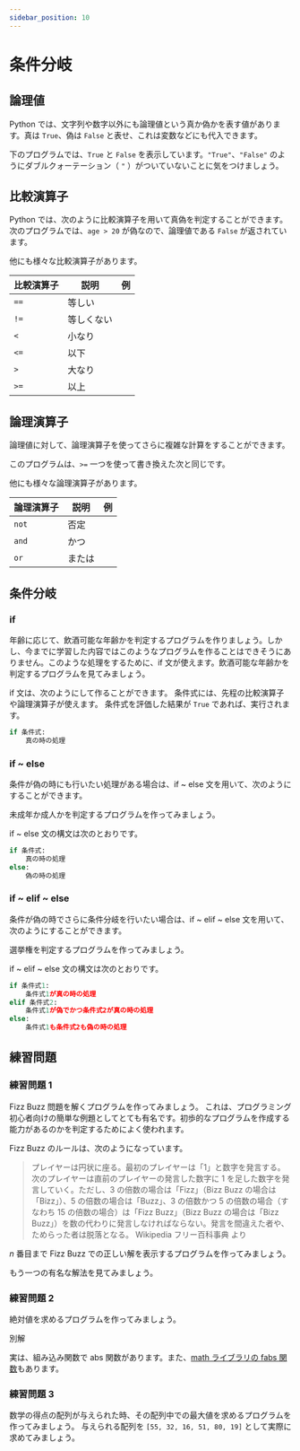 ```yaml
---
sidebar_position: 10
---
```



# 条件分岐

## 論理値

Python では、文字列や数字以外にも論理値という真か偽かを表す値があります。真は `True`、偽は `False` と表せ、これは変数などにも代入できます。

下のプログラムでは、`True` と `False` を表示しています。`"True"`、`"False"` のようにダブルクォーテーション（ `"` ）がついていないことに気をつけましょう。

<ViewSource path="_samples/true.ipynb" />

<ViewSource path="_samples/false.ipynb" />

## 比較演算子

Python では、次のように比較演算子を用いて真偽を判定することができます。次のプログラムでは、`age > 20` が偽なので、論理値である `False` が返されています。

<ViewSource path="_samples/comparison_operator.ipynb" />

他にも様々な比較演算子があります。

| 比較演算子 | 説明       | 例                                             |
| ---------- | ---------- | ---------------------------------------------- |
| `==`       | 等しい     | <ViewSource path="_samples/eq.ipynb" />        |
| `!=`       | 等しくない | <ViewSource path="_samples/neq.ipynb" />       |
| `<`        | 小なり     | <ViewSource path="_samples/less_than.ipynb" /> |
| `<=`       | 以下       | <ViewSource path="_samples/below.ipynb" />     |
| `>`        | 大なり     | <ViewSource path="_samples/greater.ipynb" />   |
| `>=`       | 以上       | <ViewSource path="_samples/over.ipynb" />      |

## 論理演算子

論理値に対して、論理演算子を使ってさらに複雑な計算をすることができます。

<ViewSource path="_samples/logical_operator.ipynb" />

このプログラムは、`>=` 一つを使って書き換えた次と同じです。

<ViewSource path="_samples/logical_operator2.ipynb" />

他にも様々な論理演算子があります。

| 論理演算子 | 説明   | 例                                       |
| ---------- | ------ | ---------------------------------------- |
| `not`      | 否定   | <ViewSource path="_samples/not.ipynb" /> |
| `and`      | かつ   | <ViewSource path="_samples/and.ipynb" /> |
| `or`       | または | <ViewSource path="_samples/or.ipynb" />  |

## 条件分岐

### if

年齢に応じて、飲酒可能な年齢かを判定するプログラムを作りましょう。しかし、今までに学習した内容ではこのようなプログラムを作ることはできそうにありません。このような処理をするために、if 文が使えます。飲酒可能な年齢かを判定するプログラムを見てみましょう。

<ViewSource path="_samples/alcohol.ipynb" />

if 文は、次のようにして作ることができます。
条件式には、先程の比較演算子や論理演算子が使えます。
条件式を評価した結果が `True` であれば、実行されます。

```python
if 条件式:
    真の時の処理
```

### if ~ else

条件が偽の時にも行いたい処理がある場合は、if ~ else 文を用いて、次のようにすることができます。

未成年か成人かを判定するプログラムを作ってみましょう。

<ViewSource path="_samples/legal_age.ipynb" />

if ~ else 文の構文は次のとおりです。

```python
if 条件式:
    真の時の処理
else:
    偽の時の処理
```

### if ~ elif ~ else

条件が偽の時でさらに条件分岐を行いたい場合は、if ~ elif ~ else 文を用いて、次のようにすることができます。

選挙権を判定するプログラムを作ってみましょう。

<ViewSource path="_samples/the_right_to_vote.ipynb" />

if ~ elif ~ else 文の構文は次のとおりです。

```python
if 条件式1:
    条件式1が真の時の処理
elif 条件式2:
    条件式1が偽でかつ条件式2が真の時の処理
else:
    条件式1も条件式2も偽の時の処理
```

## 練習問題

### 練習問題 1

Fizz Buzz 問題を解くプログラムを作ってみましょう。
これは、プログラミング初心者向けの簡単な例題としてとても有名です。初歩的なプログラムを作成する能力があるのかを判定するためによく使われます。

Fizz Buzz のルールは、次のようになっています。

> プレイヤーは円状に座る。最初のプレイヤーは「1」と数字を発言する。次のプレイヤーは直前のプレイヤーの発言した数字に 1 を足した数字を発言していく。ただし、3 の倍数の場合は「Fizz」（Bizz Buzz の場合は「Bizz」）、5 の倍数の場合は「Buzz」、3 の倍数かつ 5 の倍数の場合（すなわち 15 の倍数の場合）は「Fizz Buzz」（Bizz Buzz の場合は「Bizz Buzz」）を数の代わりに発言しなければならない。発言を間違えた者や、ためらった者は脱落となる。
> Wikipedia フリー百科事典 より

$n$ 番目まで Fizz Buzz での正しい解を表示するプログラムを作ってみましょう。

<Answer>
<ViewSource path="_samples/fizzbuzz.ipynb" />

もう一つの有名な解法を見てみましょう。

<ViewSource path="_samples/fizzbuzz2.ipynb" />
</Answer>

### 練習問題 2

絶対値を求めるプログラムを作ってみましょう。

<Answer>
<ViewSource path="_samples/abs.ipynb" />

別解

<ViewSource path="_samples/abs2.ipynb" />

実は、組み込み関数で abs 関数があります。また、[math ライブラリの fabs 関数](https://docs.python.org/ja/3/library/math.html#math.fabs)もあります。

<ViewSource path="_samples/abs_default.ipynb" />

<ViewSource path="_samples/abs_math.ipynb" />

</Answer>

### 練習問題 3

数学の得点の配列が与えられた時、その配列中での最大値を求めるプログラムを作ってみましょう。
与えられる配列を `[55, 32, 16, 51, 80, 19]` として実際に求めてみましょう。

<Answer>
  <ViewSource path="_samples/max.ipynb" />
</Answer>
